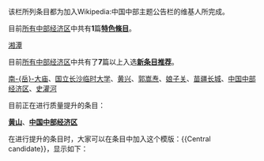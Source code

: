 <div style="text-align: right; direction: ltr; margin-left: 1em;">
<sup>{{edit|template:ZH CT Featured}}</sup>
</div>

该栏所列条目都为加入Wikipedia:中国中部主题公告栏的维基人所完成。

目前[[:Category:中国中部经济区|所有中部经济区]]中共有'''1'''篇'''[[wikipedia:特色條目|特色條目]]'''。

[[湘潭市|湘潭]]

目前[[:Category:中国中部经济区|所有中部经济区]]中共有了'''7'''篇以上入选'''[[Wikipedia:新条目推荐|新条目推荐]]'''。

[[南岳大庙|南-{岳}-大庙]]、[[国立长沙临时大学]]、[[黄兴]]、[[郭嵩焘]]、[[娘子关]]、[[苗疆长城]]、[[中国中部经济区]]、[[史灌河]]

目前正在进行质量提升的条目：

'''[[黄山]]'''、'''[[中国中部经济区]]'''

在进行提升的条目时，大家可以在条目中加入这个模版：<nowiki>{{Central candidate}}</nowiki>，显示如下：
{{Central candidate}}